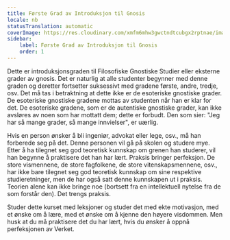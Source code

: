 ```yaml
---
title: Første Grad av Introduksjon til Gnosis
locale: nb
statusTranslation: automatic
coverImage: https://res.cloudinary.com/xmfm6mhw3gwctndtcubgx2rptnae/image/upload/v1741354450/small_cover_introduccion_a_la_gnosis_57a3fc8d72.webp
sidebar:
    label: Første Grad av Introduksjon til Gnosis
    order: 1
---
```

Dette er introduksjonsgraden til Filosofiske Gnostiske Studier eller eksterne grader av gnosis. Det er naturlig at alle studenter begynner med denne graden og deretter fortsetter suksessivt med gradene første, andre, tredje, osv. Det må tas i betraktning at dette ikke er de esoteriske gnostiske grader. De esoteriske gnostiske gradene mottas av studenten når han er klar for det. De esoteriske gradene, som er de autentiske gnostiske grader, kan ikke avsløres av noen som har mottatt dem; dette er forbudt. Den som sier: "Jeg har så mange grader, så mange innvielser", er uærlig.

Hvis en person ønsker å bli ingeniør, advokat eller lege, osv., må han forberede seg på det. Denne personen vil gå på skolen og studere mye. Etter å ha tilegnet seg god teoretisk kunnskap om grenen han studerer, vil han begynne å praktisere det han har lært. Praksis bringer perfeksjon. De store vismennene, de store fagfolkene, de store vitenskapsmennene, osv., har ikke bare tilegnet seg god teoretisk kunnskap om sine respektive studieretninger, men de har også satt denne kunnskapen ut i praksis. Teorien alene kan ikke bringe noe (bortsett fra en intellektuell nytelse fra de som forstår den). Det trengs praksis.

Studer dette kurset med leksjoner og studer det med ekte motivasjon, med et ønske om å lære, med et ønske om å kjenne den høyere visdommen. Men husk at du må praktisere det du har lært, hvis du ønsker å oppnå perfeksjonen av Verket.
